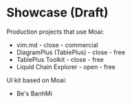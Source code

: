 
<Meta title="Draft/Showcase" />

# Showcase (Draft)

Production projects that use Moai:

* vim.md - close - commercial
* DiagramPlus (TablePlus) - close - free
* TablePlus Toolkit - close - free
* Liquid Chain Explorer - open - free

UI kit based on Moai:

* Be's BanhMi
